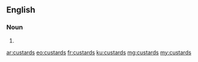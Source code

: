 ==English==

===Noun===
{{head|en}}

# {{plural of|custard}}

[[ar:custards]]
[[eo:custards]]
[[fr:custards]]
[[ku:custards]]
[[mg:custards]]
[[my:custards]]